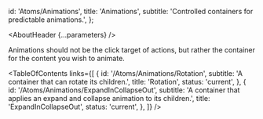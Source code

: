 

  id: 'Atoms/Animations',
  title: 'Animations',
  subtitle: 'Controlled containers for predictable animations.',
};

<Meta title="Atoms/Animations/About" />

<AboutHeader {...parameters} />

Animations should not be the click target of actions, but rather the container for the content you wish to animate.

<TableOfContents
  links={[
    {
      id: '/Atoms/Animations/Rotation',
      subtitle: 'A container that can rotate its children.',
      title: 'Rotation',
      status: 'current',
    },
    {
      id: '/Atoms/Animations/ExpandInCollapseOut',
      subtitle:
        'A container that applies an expand and collapse animation to its children.',
      title: 'ExpandInCollapseOut',
      status: 'current',
    },
  ]}
/>
